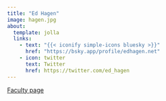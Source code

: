 ```yaml
---
title: "Ed Hagen"
image: hagen.jpg
about:
  template: jolla
  links:
    - text: "{{< iconify simple-icons bluesky >}}"
      href: "https://bsky.app/profile/edhagen.net"
    - icon: twitter
      text: Twitter
      href: https://twitter.com/ed_hagen
---
```


[Faculty page](https://anthro.vancouver.wsu.edu/people/hagen)
